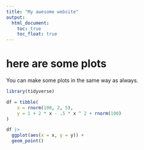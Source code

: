 ```yaml
---
title: "My awesome website"
output: 
  html_document:
    toc: true
    toc_float: true
---
```


# here are some plots

You can make some plots in the same way as always.

```r
library(tidyverse)

df = tibble(
    x = rnorm(100, 2, 5),
    y = 1 + 2 * x - .5 * x ^ 2 + rnorm(100)
)

df |>
  ggplot(aes(x = x, y = y)) + 
  geom_point()
```

